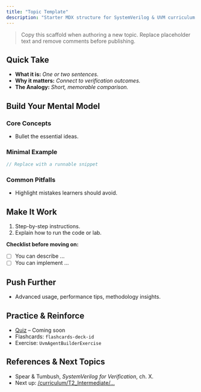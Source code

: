 ```yaml
---
title: "Topic Template"
description: "Starter MDX structure for SystemVerilog & UVM curriculum pages."
---
```


> Copy this scaffold when authoring a new topic. Replace placeholder text and remove comments before publishing.

## Quick Take
- **What it is:** _One or two sentences._
- **Why it matters:** _Connect to verification outcomes._
- **The Analogy:** _Short, memorable comparison._

## Build Your Mental Model
### Core Concepts
- Bullet the essential ideas.

### Minimal Example
```systemverilog
// Replace with a runnable snippet
```

### Common Pitfalls
- Highlight mistakes learners should avoid.

## Make It Work
1. Step-by-step instructions.
2. Explain how to run the code or lab.

**Checklist before moving on:**
- [ ] You can describe ...
- [ ] You can implement ...

## Push Further
- Advanced usage, performance tips, methodology insights.

## Practice & Reinforce
- [Quiz](../path-to-quiz) – Coming soon
- Flashcards: `flashcards-deck-id`
- Exercise: `UvmAgentBuilderExercise`

## References & Next Topics
- Spear & Tumbush, *SystemVerilog for Verification*, ch. X.
- Next up: [/curriculum/T2_Intermediate/...](#)
